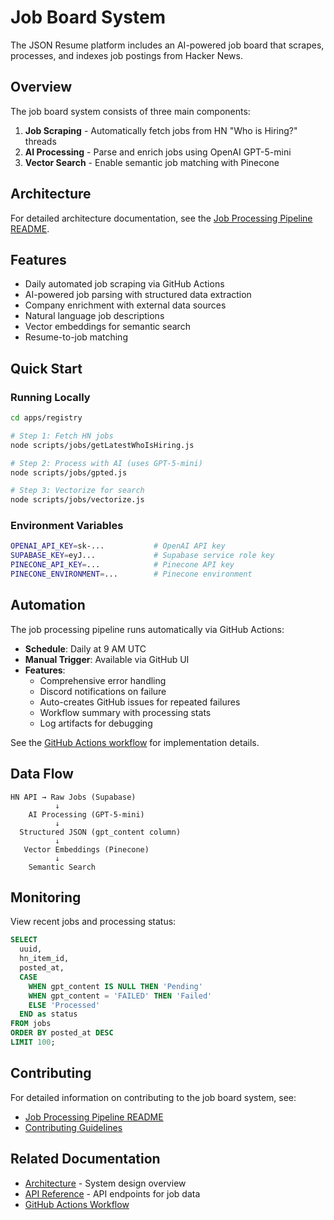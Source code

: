 # Job Board System

The JSON Resume platform includes an AI-powered job board that scrapes, processes, and indexes job postings from Hacker News.

## Overview

The job board system consists of three main components:

1. **Job Scraping** - Automatically fetch jobs from HN "Who is Hiring?" threads
2. **AI Processing** - Parse and enrich jobs using OpenAI GPT-5-mini
3. **Vector Search** - Enable semantic job matching with Pinecone

## Architecture

For detailed architecture documentation, see the [Job Processing Pipeline README](https://github.com/jsonresume/jsonresume.org/blob/master/scripts/jobs/README.md).

## Features

- Daily automated job scraping via GitHub Actions
- AI-powered job parsing with structured data extraction
- Company enrichment with external data sources
- Natural language job descriptions
- Vector embeddings for semantic search
- Resume-to-job matching

## Quick Start

### Running Locally

```bash
cd apps/registry

# Step 1: Fetch HN jobs
node scripts/jobs/getLatestWhoIsHiring.js

# Step 2: Process with AI (uses GPT-5-mini)
node scripts/jobs/gpted.js

# Step 3: Vectorize for search
node scripts/jobs/vectorize.js
```

### Environment Variables

```bash
OPENAI_API_KEY=sk-...           # OpenAI API key
SUPABASE_KEY=eyJ...             # Supabase service role key
PINECONE_API_KEY=...            # Pinecone API key
PINECONE_ENVIRONMENT=...        # Pinecone environment
```

## Automation

The job processing pipeline runs automatically via GitHub Actions:

- **Schedule**: Daily at 9 AM UTC
- **Manual Trigger**: Available via GitHub UI
- **Features**:
  - Comprehensive error handling
  - Discord notifications on failure
  - Auto-creates GitHub issues for repeated failures
  - Workflow summary with processing stats
  - Log artifacts for debugging

See the [GitHub Actions workflow](https://github.com/jsonresume/jsonresume.org/blob/master/.github/workflows/process-hn-jobs.yml) for implementation details.

## Data Flow

```
HN API → Raw Jobs (Supabase)
          ↓
    AI Processing (GPT-5-mini)
          ↓
  Structured JSON (gpt_content column)
          ↓
   Vector Embeddings (Pinecone)
          ↓
    Semantic Search
```

## Monitoring

View recent jobs and processing status:

```sql
SELECT
  uuid,
  hn_item_id,
  posted_at,
  CASE
    WHEN gpt_content IS NULL THEN 'Pending'
    WHEN gpt_content = 'FAILED' THEN 'Failed'
    ELSE 'Processed'
  END as status
FROM jobs
ORDER BY posted_at DESC
LIMIT 100;
```

## Contributing

For detailed information on contributing to the job board system, see:

- [Job Processing Pipeline README](https://github.com/jsonresume/jsonresume.org/blob/master/scripts/jobs/README.md)
- [Contributing Guidelines](/contributing)

## Related Documentation

- [Architecture](/architecture) - System design overview
- [API Reference](/api) - API endpoints for job data
- [GitHub Actions Workflow](https://github.com/jsonresume/jsonresume.org/blob/master/.github/workflows/process-hn-jobs.yml)
